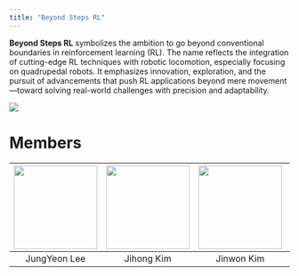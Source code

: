 ```yaml
---
title: "Beyond Steps RL"
---
```



**Beyond Steps RL** symbolizes the ambition to go beyond conventional boundaries in reinforcement learning (RL). The name reflects the integration of cutting-edge RL techniques with robotic locomotion, especially focusing on quadrupedal robots. It emphasizes innovation, exploration, and the pursuit of advancements that push RL applications beyond mere movement—toward solving real-world challenges with precision and adaptability.


![](./asset/BSRL_banner.png)

# Members

|[<img src="https://github.com/curieuxjy.png" width="150px"/>](https://github.com/curieuxjy)|[<img src="https://github.com/KimJiHong190.png" width="150px"/>](https://github.com/KimJiHong190)|[<img src="https://github.com/mqjinwon.png" width="150px"/>](https://github.com/mqjinwon)|[<img src="https://github.com/remmarp.png" width="150px"/>](https://github.com/remmarp)|
|:---:|:---:|:---:|:---:|
| JungYeon Lee | Jihong Kim | Jinwon Kim | Chanwoo Park | 